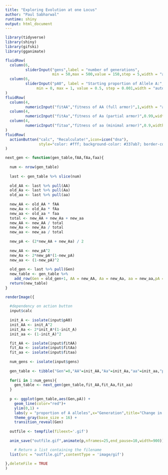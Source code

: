 ```yaml
---
title: "Exploring Evolution at one Locus"
author: "Paul Sabharwal"
runtime: shiny
output: html_document
---
```


```r
library(tidyverse)
library(shiny)
library(gifski)
library(gganimate)
```




```r
fluidRow(
  column(6,
         sliderInput("gens",label = "number of generations",
                     min = 50,max = 500,value = 150,step = 5,width = "auto")),
  column(6,
         sliderInput("pA0", label = "Starting proportion of Allele A:",
              min = 0, max = 1, value = 0.5, step = 0.001,width = "auto"))
)
fluidRow(
  column(4,
         numericInput("fitAA","fitness of AA (full armor)",1,width = "auto")),
  column(4,
         numericInput("fitAa","fitness of Aa (partial armor)",0.99,width = "auto")),
  column(4,
         numericInput("fitaa","fitness of aa (minimal armor)",0.9,width = "auto"))
)
fluidRow(
  actionButton("calc", "Recalculate!",icon=icon("dna"),
               style="color: #fff; background-color: #337ab7; border-color: #2e6da4")
)
```

```r
next_gen <- function(gen_table,fAA,fAa,faa){
  
  num <- nrow(gen_table)
  
  last <- gen_table %>% slice(num)
  
  old_AA <- last %>% pull(AA)
  old_Aa <- last %>% pull(Aa)
  old_aa <- last %>% pull(aa)
  
  new_AA <- old_AA * fAA
  new_Aa <- old_Aa * fAa
  new_aa <- old_aa * faa
  total <- new_AA + new_Aa + new_aa
  new_AA <- new_AA / total
  new_Aa <- new_Aa / total
  new_aa <- new_aa / total
  
  new_pA <- (2*new_AA + new_Aa) / 2
  
  new_AA <- new_pA^2
  new_Aa <- 2*new_pA*(1-new_pA)
  new_aa <- (1-new_pA)^2
  
  old_gen <- last %>% pull(Gen)
  new_table <- gen_table %>%
    add_row(Gen = old_gen+1, AA = new_AA, Aa = new_Aa, aa = new_aa,pA = new_pA)
  return(new_table)
}
```


```r
renderImage({
  
  #dependency on action button
  input$calc
  
  init_A <- isolate(input$pA0)
  init_AA <- init_A^2
  init_Aa <- 2*init_A*(1-init_A)
  init_aa <- (1-init_A)^2

  fit_AA <- isolate(input$fitAA)
  fit_Aa <- isolate(input$fitAa)
  fit_aa <- isolate(input$fitaa)
  
  num_gens <- isolate(input$gens)
  
  gen_table <- tibble("Gen"=0,"AA"=init_AA,"Aa"=init_Aa,"aa"=init_aa,"pA"=init_A)
  
  for(i in 1:num_gens){
    gen_table <- next_gen(gen_table,fit_AA,fit_Aa,fit_aa)
  }
  
  p <- ggplot(gen_table,aes(Gen,pA)) +
    geom_line(color="red")+
    ylim(0,1) + 
    labs(y = "proportion of A alleles",x="Generation",title="Change in proportion of A allele over time") +
    theme_gray(base_size = 16) +
    transition_reveal(Gen)
  
  outfile <- tempfile(fileext='.gif')
  
  anim_save("outfile.gif",animate(p,nframes=25,end_pause=10,width=900))

    # Return a list containing the filename
  list(src = "outfile.gif",contentType = 'image/gif')
  
},deleteFile = TRUE
)
```


